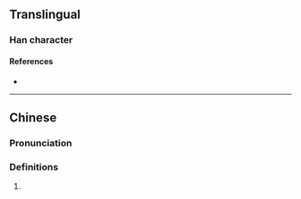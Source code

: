 {{character info}}
==Translingual==

===Han character===
{{Han char|rn=82|rad=毛|as=03|sn=7|four=|canj=HUF,XHUF|ids=⿺毛小}}

====References====
* {{Han ref|kx=0592.061|hdz=31995.041|uh=6BDC|ud=27612}}

----

==Chinese==
{{zh-forms}}

===Pronunciation===
{{zh-pron
|m=háo
|c=hou4
|cat=
}}

===Definitions===
{{zh-hanzi}}

# {{rfdef|zh}}